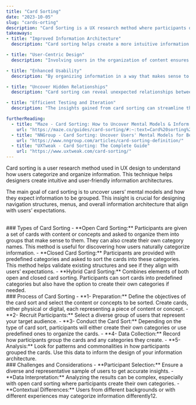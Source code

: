 ```yaml
---
title: "Card Sorting"
date: "2023-10-05"
slug: "cards-orting"
description: "Card Sorting is a UX research method where participants organize topics or items into categories that make sense to them."
takeaways:
- title: "Improved Information Architecture"
  description: "Card sorting helps create a more intuitive information architecture by understanding how users categorize and organize information."

- title: "User-Centric Design"
  description: "Involving users in the organization of content ensures that the design aligns with their mental models, leading to a more user-friendly experience."

- title: "Enhanced Usability"
  description: "By organizing information in a way that makes sense to users, card sorting contributes to improved usability and navigation."

- title: "Uncover Hidden Relationships"
  description: "Card sorting can reveal unexpected relationships between content items, helping designers identify connections that may not have been previously considered."

- title: "Efficient Testing and Iteration"
  description: "The insights gained from card sorting can streamline the design process, allowing for quicker testing and iterations based on user feedback."

furtherReading:
  - title: "Maze - Card Sorting: How to Uncover Mental Models & Inform UX Decisions"
    url: "https://maze.co/guides/card-sorting/#:~:text=Card%20sorting%20is%20a%20UX,that%20makes%20sense%20to%20them."
  - title: "NNGroup - Card Sorting: Uncover Users' Mental Models for Better Information Architecture"
    url: "https://www.nngroup.com/articles/card-sorting-definition/"
  - title: "UXTweak - Card Sorting: The Complete Guide"
    url: "https://www.uxtweak.com/card-sorting/"
---
```


Card sorting is a user research method used in UX design to understand how users categorize and organize information. This technique helps designers create intuitive and user-friendly information architectures.

The main goal of card sorting is to uncover users’ mental models and how they expect information to be grouped. This insight is crucial for designing navigation structures, menus, and overall information architecture that align with users’ expectations.

<br/>
### Types of Card Sorting
- **Open Card Sorting:** Participants are given a set of cards with content or concepts and asked to organize them into groups that make sense to them. They can also create their own category names. This method is useful for discovering how users naturally categorize information.
- **Closed Card Sorting:** Participants are provided with predefined categories and asked to sort the cards into these categories. This method helps validate existing structures and see if they align with users’ expectations.
- **Hybrid Card Sorting:** Combines elements of both open and closed card sorting. Participants can sort cards into predefined categories but also have the option to create their own categories if needed.

<br/>
### Process of Card Sorting
- **1- Preparation:** Define the objectives of the card sort and select the content or concepts to be sorted. Create cards, either physical or digital, each representing a piece of content or concept.
- **2- Recruit Participants:** Select a diverse group of users that represent your target audience.
- **3- Conduct the Card Sort:** Depending on the type of card sort, participants will either create their own categories or use predefined ones to organize the cards.
- **4- Data Collection:** Record how participants group the cards and any categories they create.
- **5- Analysis:** Look for patterns and commonalities in how participants grouped the cards. Use this data to inform the design of your information architecture.

<br/>
### Challenges and Considerations
- **Participant Selection:** Ensure a diverse and representative sample of users to get accurate insights.
- **Data Interpretation:** Analyzing the results can be complex, especially with open card sorting where participants create their own categories.
- **Contextual Differences:** Users from different backgrounds or with different experiences may categorize information differently12.